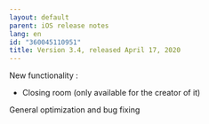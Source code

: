 ```yaml
---
layout: default
parent: iOS release notes
lang: en
id: "360045110951"
title: Version 3.4, released April 17, 2020
---
```

New functionality :

- Closing room (only available for the creator of it)

General optimization and bug fixing


